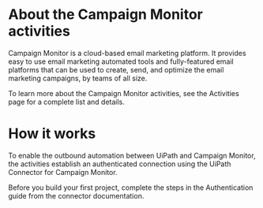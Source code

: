 ﻿# About the Campaign Monitor activities

Campaign Monitor is a cloud-based email marketing platform. It provides easy to use email marketing automated tools and fully-featured email platforms that can be used to create, send, and optimize the email marketing campaigns, by teams of all size.

To learn more about the Campaign Monitor activities, see the Activities page for a complete list and details.

# How it works

To enable the outbound automation between UiPath and Campaign Monitor, the activities establish an authenticated connection using the UiPath Connector for Campaign Monitor.

Before you build your first project, complete the steps in the Authentication guide from the connector documentation.
